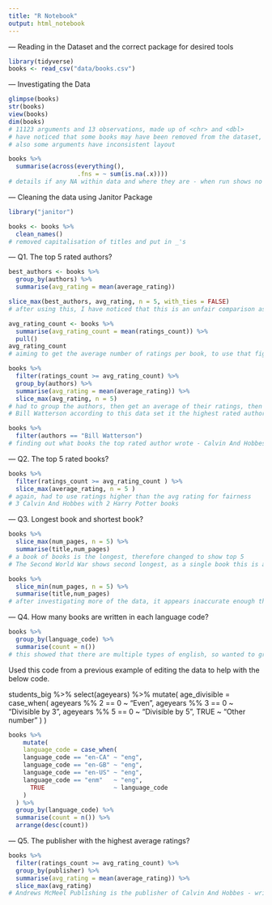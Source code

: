 ```yaml
---
title: "R Notebook"
output: html_notebook
---
```

--- Reading in the Dataset and the correct package for desired tools
```r
library(tidyverse)
books <- read_csv("data/books.csv")
```

--- Investigating the Data
```r
glimpse(books)
str(books)
view(books)
dim(books)
# 11123 arguments and 13 observations, made up of <chr> and <dbl>
# have noticed that some books may have been removed from the dataset, as                                                             "rowid" and "bookID" do not match in terms of similar numbers
# also some arguments have inconsistent layout

books %>% 
  summarise(across(everything(), 
                   .fns = ~ sum(is.na(.x))))
# details if any NA within data and where they are - when run shows no NA's
```

--- Cleaning the data using Janitor Package 
```r
library("janitor")

books <- books %>% 
  clean_names()
# removed capitalisation of titles and put in _'s
```

--- Q1. The top 5 rated authors?
```r
best_authors <- books %>% 
  group_by(authors) %>% 
  summarise(avg_rating = mean(average_rating))

slice_max(best_authors, avg_rating, n = 5, with_ties = FALSE)
# after using this, I have noticed that this is an unfair comparison as some                                                          books have been rated very little and received higher ratings
```

```r
avg_rating_count <- books %>% 
  summarise(avg_rating_count = mean(ratings_count)) %>% 
  pull()
avg_rating_count
# aiming to get the average number of ratings per book, to use that figure as                                                             a limit to the number of books I will make comparisons with
```

```r
books %>% 
  filter(ratings_count >= avg_rating_count) %>% 
  group_by(authors) %>% 
  summarise(avg_rating = mean(average_rating)) %>% 
  slice_max(avg_rating, n = 5)
# had to group the authors, then get an average of their ratings, then slice
# Bill Watterson according to this data set it the highest rated author
```

```r
books %>% 
  filter(authors == "Bill Watterson")
# finding out what books the top rated author wrote - Calvin And Hobbes seems                                                           to be the predominant book, which is a popular American strip
```


--- Q2. The top 5 rated books?

```r
books %>% 
  filter(ratings_count >= avg_rating_count ) %>% 
  slice_max(average_rating, n = 5 )
# again, had to use ratings higher than the avg rating for fairness
# 3 Calvin And Hobbes with 2 Harry Potter books
```

--- Q3. Longest book and shortest book?
```r
books %>%
  slice_max(num_pages, n = 5) %>% 
  summarise(title,num_pages)
# a book of books is the longest, therefore changed to show top 5
# The Second World War shows second longest, as a single book this is a fairer                                                            answer

books %>%
  slice_min(num_pages, n = 5) %>% 
  summarise(title,num_pages)
# after investigating more of the data, it appears inaccurate enough that you                                                             cannot deduce the shortest book without using external resources
```




--- Q4. How many books are written in each language code?
```r
books %>% 
  group_by(language_code) %>% 
  summarise(count = n())
# this showed that there are multiple types of english, so wanted to group them                                                           together under one title
```

Used this code from a previous example of editing the data to help with the below code.

  students_big %>% 
  select(ageyears) %>% 
  mutate(
    age_divisible = case_when(
      ageyears %% 2 == 0 ~ "Even",
      ageyears %% 3 == 0 ~ "Divisible by 3",
      ageyears %% 5 == 0 ~ "Divisible by 5",
      TRUE               ~ "Other number"
    )
  )

```r
books %>% 
    mutate(
    language_code = case_when(
    language_code == "en-CA" ~ "eng",
    language_code == "en-GB" ~ "eng",
    language_code == "en-US" ~ "eng",
    language_code == "enm"   ~ "eng",
      TRUE                   ~ language_code
    )
  ) %>% 
  group_by(language_code) %>% 
  summarise(count = n()) %>% 
  arrange(desc(count))
```

--- Q5. The publisher with the highest average ratings?
```r
books %>% 
  filter(ratings_count >= avg_rating_count) %>% 
  group_by(publisher) %>% 
  summarise(avg_rating = mean(average_rating)) %>% 
  slice_max(avg_rating)
# Andrews McMeel Publishing is the publisher of Calvin And Hobbes - written by                                                            the highest rated author!
```
